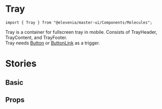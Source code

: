 
# Tray

`import { Tray } from "@elevenia/master-ui/Components/Molecules";`

Tray is a container for fullscreen tray in mobile.
Consists of TrayHeader, TrayContent, and TrayFooter.<br/>
Tray needs [Button](/?path=/docs/atom-button--basic) or [ButtonLink](/?path=/docs/atom-buttonlink--basic) as a trigger.

# Stories
## Basic
<Preview>
  <Story id="molecules-tray--basic"/>
</Preview>

## Props
<Props of={Tray}/>
